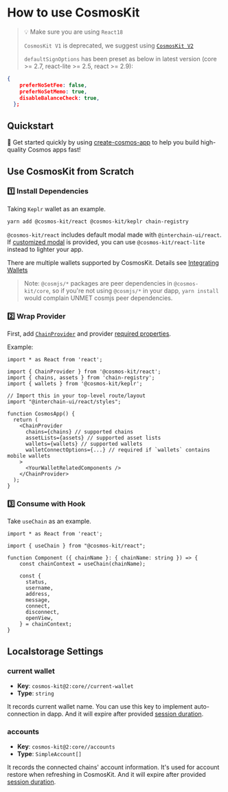 # How to use CosmosKit

> 💡 Make sure you are using `React18`
>
> `CosmosKit V1` is deprecated, we suggest using [`CosmosKit V2`](/migration-to-v2)
>
> `defaultSignOptions` has been preset as below in latest version (core >= 2.7, react-lite >= 2.5, react >= 2.9):

```json
{
    preferNoSetFee: false,
    preferNoSetMemo: true,
    disableBalanceCheck: true,
  };
```

## Quickstart

🏁 Get started quickly by using [create-cosmos-app](https://github.com/hyperweb-io/create-cosmos-app) to help you build high-quality Cosmos apps fast!

## Use CosmosKit from Scratch

### 1️⃣ Install Dependencies

Taking `Keplr` wallet as an example.

```sh
yarn add @cosmos-kit/react @cosmos-kit/keplr chain-registry
```

`@cosmos-kit/react` includes default modal made with `@interchain-ui/react`. If [customized modal](/provider/chain-provider/#customize-modal-with-walletmodal) is provided, you can use `@cosmos-kit/react-lite` instead to lighter your app.

There are multiple wallets supported by CosmosKit. Details see [Integrating Wallets](/integrating-wallets)

> Note: `@cosmjs/*` packages are peer dependencies in `@cosmos-kit/core`, so if you're not using `@cosmjs/*` in your dapp, `yarn install` would complain UNMET cosmjs peer dependencies.

### 2️⃣ Wrap Provider

First, add [`ChainProvider`](/provider/chain-provider) and provider [required properties](/provider/chain-provider#required-properties).

Example:

```tsx
import * as React from 'react';

import { ChainProvider } from '@cosmos-kit/react';
import { chains, assets } from 'chain-registry';
import { wallets } from '@cosmos-kit/keplr';

// Import this in your top-level route/layout
import "@interchain-ui/react/styles";

function CosmosApp() {
  return (
    <ChainProvider
      chains={chains} // supported chains
      assetLists={assets} // supported asset lists
      wallets={wallets} // supported wallets
      walletConnectOptions={...} // required if `wallets` contains mobile wallets
    >
      <YourWalletRelatedComponents />
    </ChainProvider>
  );
}
```

### 3️⃣ Consume with Hook

Take `useChain` as an example.

```tsx
import * as React from 'react';

import { useChain } from "@cosmos-kit/react";

function Component ({ chainName }: { chainName: string }) => {
    const chainContext = useChain(chainName);

    const {
      status,
      username,
      address,
      message,
      connect,
      disconnect,
      openView,
    } = chainContext;
}
```

## Localstorage Settings

### current wallet

- **Key**: `cosmos-kit@2:core//current-wallet`
- **Type**: `string`

It records current wallet name. You can use this key to implement auto-connection in dapp. And it will expire after provided [session duration](#sessionoptions).

### accounts

- **Key**: `cosmos-kit@2:core//accounts`
- **Type**: `SimpleAccount[]`

It records the connected chains' account information. It's used for account restore when refreshing in CosmosKit. And it will expire after provided [session duration](#sessionoptions).
